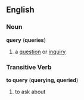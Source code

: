 ==English==
===Noun===
'''query''' ('''queries''')
# a [[question]] or [[inquiry]]

===Transitive Verb===
'''to query''' ('''querying, queried''')
# to ask about